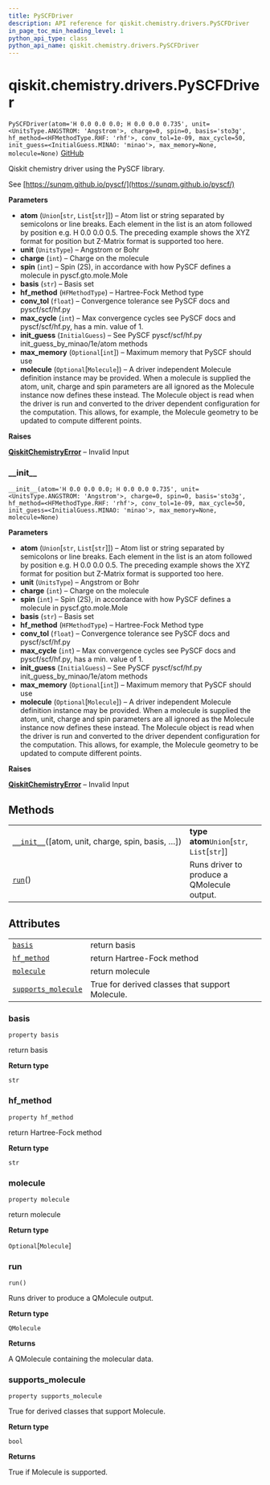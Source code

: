 ```yaml
---
title: PySCFDriver
description: API reference for qiskit.chemistry.drivers.PySCFDriver
in_page_toc_min_heading_level: 1
python_api_type: class
python_api_name: qiskit.chemistry.drivers.PySCFDriver
---
```


<span id="qiskit-chemistry-drivers-pyscfdriver" />

# qiskit.chemistry.drivers.PySCFDriver

<span id="qiskit.chemistry.drivers.PySCFDriver" />

`PySCFDriver(atom='H 0.0 0.0 0.0; H 0.0 0.0 0.735', unit=<UnitsType.ANGSTROM: 'Angstrom'>, charge=0, spin=0, basis='sto3g', hf_method=<HFMethodType.RHF: 'rhf'>, conv_tol=1e-09, max_cycle=50, init_guess=<InitialGuess.MINAO: 'minao'>, max_memory=None, molecule=None)` [GitHub](https://github.com/qiskit-community/qiskit-aqua/tree/stable/0.8/qiskit/chemistry/drivers/pyscfd/pyscfdriver.py "view source code")

Qiskit chemistry driver using the PySCF library.

See [https://sunqm.github.io/pyscf/](https://sunqm.github.io/pyscf/)

**Parameters**

*   **atom** (`Union`\[`str`, `List`\[`str`]]) – Atom list or string separated by semicolons or line breaks. Each element in the list is an atom followed by position e.g. H 0.0 0.0 0.5. The preceding example shows the XYZ format for position but Z-Matrix format is supported too here.
*   **unit** (`UnitsType`) – Angstrom or Bohr
*   **charge** (`int`) – Charge on the molecule
*   **spin** (`int`) – Spin (2S), in accordance with how PySCF defines a molecule in pyscf.gto.mole.Mole
*   **basis** (`str`) – Basis set
*   **hf\_method** (`HFMethodType`) – Hartree-Fock Method type
*   **conv\_tol** (`float`) – Convergence tolerance see PySCF docs and pyscf/scf/hf.py
*   **max\_cycle** (`int`) – Max convergence cycles see PySCF docs and pyscf/scf/hf.py, has a min. value of 1.
*   **init\_guess** (`InitialGuess`) – See PySCF pyscf/scf/hf.py init\_guess\_by\_minao/1e/atom methods
*   **max\_memory** (`Optional`\[`int`]) – Maximum memory that PySCF should use
*   **molecule** (`Optional`\[`Molecule`]) – A driver independent Molecule definition instance may be provided. When a molecule is supplied the atom, unit, charge and spin parameters are all ignored as the Molecule instance now defines these instead. The Molecule object is read when the driver is run and converted to the driver dependent configuration for the computation. This allows, for example, the Molecule geometry to be updated to compute different points.

**Raises**

[**QiskitChemistryError**](qiskit.chemistry.QiskitChemistryError "qiskit.chemistry.QiskitChemistryError") – Invalid Input

### \_\_init\_\_

<span id="qiskit.chemistry.drivers.PySCFDriver.__init__" />

`__init__(atom='H 0.0 0.0 0.0; H 0.0 0.0 0.735', unit=<UnitsType.ANGSTROM: 'Angstrom'>, charge=0, spin=0, basis='sto3g', hf_method=<HFMethodType.RHF: 'rhf'>, conv_tol=1e-09, max_cycle=50, init_guess=<InitialGuess.MINAO: 'minao'>, max_memory=None, molecule=None)`

**Parameters**

*   **atom** (`Union`\[`str`, `List`\[`str`]]) – Atom list or string separated by semicolons or line breaks. Each element in the list is an atom followed by position e.g. H 0.0 0.0 0.5. The preceding example shows the XYZ format for position but Z-Matrix format is supported too here.
*   **unit** (`UnitsType`) – Angstrom or Bohr
*   **charge** (`int`) – Charge on the molecule
*   **spin** (`int`) – Spin (2S), in accordance with how PySCF defines a molecule in pyscf.gto.mole.Mole
*   **basis** (`str`) – Basis set
*   **hf\_method** (`HFMethodType`) – Hartree-Fock Method type
*   **conv\_tol** (`float`) – Convergence tolerance see PySCF docs and pyscf/scf/hf.py
*   **max\_cycle** (`int`) – Max convergence cycles see PySCF docs and pyscf/scf/hf.py, has a min. value of 1.
*   **init\_guess** (`InitialGuess`) – See PySCF pyscf/scf/hf.py init\_guess\_by\_minao/1e/atom methods
*   **max\_memory** (`Optional`\[`int`]) – Maximum memory that PySCF should use
*   **molecule** (`Optional`\[`Molecule`]) – A driver independent Molecule definition instance may be provided. When a molecule is supplied the atom, unit, charge and spin parameters are all ignored as the Molecule instance now defines these instead. The Molecule object is read when the driver is run and converted to the driver dependent configuration for the computation. This allows, for example, the Molecule geometry to be updated to compute different points.

**Raises**

[**QiskitChemistryError**](qiskit.chemistry.QiskitChemistryError "qiskit.chemistry.QiskitChemistryError") – Invalid Input

## Methods

|                                                                                                                                                     |                                              |
| --------------------------------------------------------------------------------------------------------------------------------------------------- | -------------------------------------------- |
| [`__init__`](#qiskit.chemistry.drivers.PySCFDriver.__init__ "qiskit.chemistry.drivers.PySCFDriver.__init__")(\[atom, unit, charge, spin, basis, …]) | **type atom**`Union`\[`str`, `List`\[`str`]] |
| [`run`](#qiskit.chemistry.drivers.PySCFDriver.run "qiskit.chemistry.drivers.PySCFDriver.run")()                                                     | Runs driver to produce a QMolecule output.   |

## Attributes

|                                                                                                                                         |                                                 |
| --------------------------------------------------------------------------------------------------------------------------------------- | ----------------------------------------------- |
| [`basis`](#qiskit.chemistry.drivers.PySCFDriver.basis "qiskit.chemistry.drivers.PySCFDriver.basis")                                     | return basis                                    |
| [`hf_method`](#qiskit.chemistry.drivers.PySCFDriver.hf_method "qiskit.chemistry.drivers.PySCFDriver.hf_method")                         | return Hartree-Fock method                      |
| [`molecule`](#qiskit.chemistry.drivers.PySCFDriver.molecule "qiskit.chemistry.drivers.PySCFDriver.molecule")                            | return molecule                                 |
| [`supports_molecule`](#qiskit.chemistry.drivers.PySCFDriver.supports_molecule "qiskit.chemistry.drivers.PySCFDriver.supports_molecule") | True for derived classes that support Molecule. |

### basis

<span id="qiskit.chemistry.drivers.PySCFDriver.basis" />

`property basis`

return basis

**Return type**

`str`

### hf\_method

<span id="qiskit.chemistry.drivers.PySCFDriver.hf_method" />

`property hf_method`

return Hartree-Fock method

**Return type**

`str`

### molecule

<span id="qiskit.chemistry.drivers.PySCFDriver.molecule" />

`property molecule`

return molecule

**Return type**

`Optional`\[`Molecule`]

### run

<span id="qiskit.chemistry.drivers.PySCFDriver.run" />

`run()`

Runs driver to produce a QMolecule output.

**Return type**

`QMolecule`

**Returns**

A QMolecule containing the molecular data.

### supports\_molecule

<span id="qiskit.chemistry.drivers.PySCFDriver.supports_molecule" />

`property supports_molecule`

True for derived classes that support Molecule.

**Return type**

`bool`

**Returns**

True if Molecule is supported.

